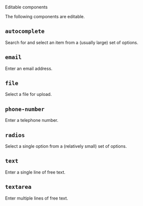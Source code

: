 <!-- Global imports -->

<Meta title="JSON Format/Editable components" id="F-Editable-Components" />

<Heading size="xl" id="json-format" caption="JSON Format">Editable components</Heading>

The following components are editable.

## `autocomplete`
Search for and select an item from a (usually large) set of options.

## `email`
Enter an email address.

## `file`
Select a file for upload.

## `phone-number`
Enter a telephone number.

## `radios`
Select a single option from a (relatively small) set of options.

## `text`
Enter a single line of free text.

## `textarea`
Enter multiple lines of free text.
